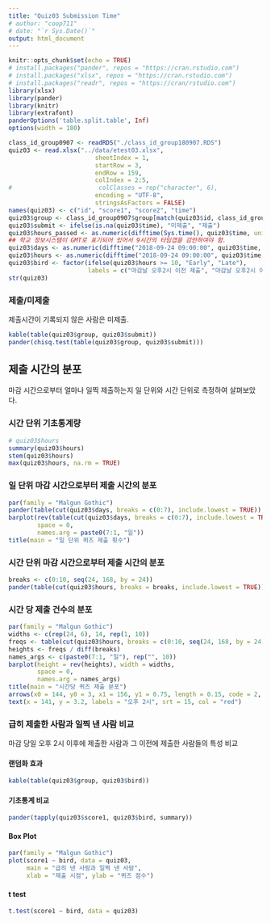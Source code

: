 ```yaml
---
title: "Quiz03 Submission Time"
# author: "coop711"
# date: "`r Sys.Date()`"
output: html_document
---
```


```r
knitr::opts_chunk$set(echo = TRUE)
# install.packages("pander", repos = "https://cran.rstudio.com")
# install.packages("xlsx", repos = "https://cran.rstudio.com")
# install.packages("readr", repos = "https://cran/rstudio.com")
library(xlsx)
library(pander)
library(knitr)
library(extrafont)
panderOptions('table.split.table', Inf)
options(width = 180)
```

<!--
### Data
-->

```r
class_id_group0907 <- readRDS("./class_id_group180907.RDS")
quiz03 <- read.xlsx("../data/etest03.xlsx", 
                        sheetIndex = 1, 
                        startRow = 3, 
                        endRow = 159, 
                        colIndex = 2:5, 
#                        colClasses = rep("character", 6), 
                        encoding = "UTF-8",
                        stringsAsFactors = FALSE)
names(quiz03) <- c("id", "score1", "score2", "time")
quiz03$group <- class_id_group0907$group[match(quiz03$id, class_id_group0907$id)]
quiz03$submit <- ifelse(is.na(quiz03$time), "미제출", "제출")
quiz03$hours_passed <- as.numeric(difftime(Sys.time(), quiz03$time, units = 'days'))
## 학교 정보시스템이 GMT로 표기되어 있어서 9시간의 타임갭을 감안하여야 함.
quiz03$days <- as.numeric(difftime("2018-09-24 09:00:00", quiz03$time, units = 'days'))
quiz03$hours <- as.numeric(difftime("2018-09-24 09:00:00", quiz03$time, units = 'hours'))
quiz03$bird <- factor(ifelse(quiz03$hours >= 10, "Early", "Late"), 
                      labels = c("마감날 오후2시 이전 제출", "마감날 오후2시 이후 제출"))
str(quiz03)
```


### 제출/미제출

제출시간이 기록되지 않은 사람은 미제출.

```r
kable(table(quiz03$group, quiz03$submit))
pander(chisq.test(table(quiz03$group, quiz03$submit)))
```

## 제출 시간의 분포

마감 시간으로부터 얼마나 일찍 제출하는지 일 단위와 시간 단위로 측정하여 살펴보았다. 

### 시간 단위 기초통계량

```r
# quiz03$hours
summary(quiz03$hours)
stem(quiz03$hours)
max(quiz03$hours, na.rm = TRUE)
```

### 일 단위 마감 시간으로부터 제출 시간의 분포

```r
par(family = "Malgun Gothic")
pander(table(cut(quiz03$days, breaks = c(0:7), include.lowest = TRUE)), caption = "일 단위")
barplot(rev(table(cut(quiz03$days, breaks = c(0:7), include.lowest = TRUE))), 
        space = 0,
        names.arg = paste0(7:1, "일"))
title(main = "일 단위 퀴즈 제출 횟수")
```

### 시간 단위 마감 시간으로부터 제출 시간의 분포

```r
breaks <- c(0:10, seq(24, 168, by = 24))
pander(table(cut(quiz03$hours, breaks = breaks, include.lowest = TRUE)), caption = "시간 단위")
```

### 시간 당 제출 건수의 분포

```r
par(family = "Malgun Gothic")
widths <- c(rep(24, 6), 14, rep(1, 10))
freqs <- table(cut(quiz03$hours, breaks = c(0:10, seq(24, 168, by = 24)), include.lowest = TRUE))
heights <- freqs / diff(breaks)
names_args <- c(paste0(7:1, "일"), rep("", 10))
barplot(height = rev(heights), width = widths, 
        space = 0,
        names.arg = names_args)
title(main = "시간당 퀴즈 제출 분포")
arrows(x0 = 144, y0 = 3, x1 = 156, y1 = 0.75, length = 0.15, code = 2, col = "red", lwd = 1.5)
text(x = 141, y = 3.2, labels = "오후 2시", srt = 15, col = "red")
```

### 급히 제출한 사람과 일찍 낸 사람 비교

마감 당일 오후 2시 이후에 제출한 사람과 그 이전에 제출한 사람들의 특성 비교

#### 랜덤화 효과

```r
kable(table(quiz03$group, quiz03$bird))
```

#### 기초통계 비교

```r
pander(tapply(quiz03$score1, quiz03$bird, summary))
```

#### Box Plot

```r
par(family = "Malgun Gothic")
plot(score1 ~ bird, data = quiz03, 
     main = "급히 낸 사람과 일찍 낸 사람", 
     xlab = "제출 시점", ylab = "퀴즈 점수")
```

#### t test

```r
t.test(score1 ~ bird, data = quiz03)
```
